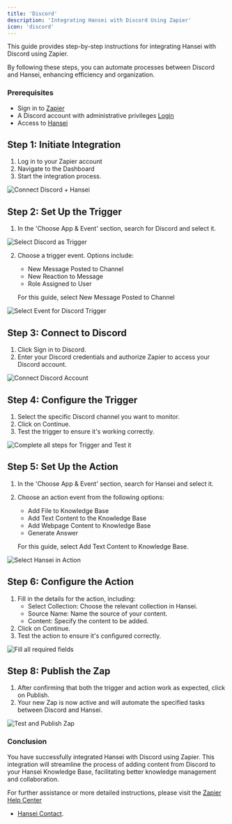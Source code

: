 ```yaml
---
title: 'Discord'
description: 'Integrating Hansei with Discord Using Zapier'
icon: 'discord'
---
```


This guide provides step-by-step instructions for integrating Hansei with Discord using Zapier. 

By following these steps, you can automate processes between Discord and Hansei, enhancing efficiency and organization.

### Prerequisites
- Sign in to [Zapier](https://zapier.com/sign-up?utm_adgroup=brand_existing&gclid=CjwKCAiAjrarBhAWEiwA2qWdCGW11lcQCuGxav7Rwok_QPsNlNLmN_SPBZg-3-0tpJP_n5DdQorAsxoCPaoQAvD_BwE&utm_medium=cpc&utm_term=zapier%20account&gad_source=1&utm_content=1007808&utm_source=google&utm_campaign=gaw-gbl-nua-search-brand-remarketing)
- A Discord account with administrative privileges [Login](https://hammerandchisel.zendesk.com/auth/v2/login/signin?return_to=https%3A%2F%2Fsupport.discord.com%2Fhc%2Fen-us%2Fcommunity%2Fposts%2F360056220432-Login&theme=hc&locale=en-us&brand_id=96508&auth_origin=96508%2Ctrue%2Ctrue)
- Access to [Hansei](https://hansei.app/login)

## Step 1: Initiate Integration
1. Log in to your Zapier account
2. Navigate to the Dashboard
3. Start the integration process.

<img
  src="/images/discord/1.png"
  alt="Connect Discord + Hansei"
/>

## Step 2: Set Up the Trigger
1. In the 'Choose App & Event' section, search for Discord and select it.

<img
  src="/images/discord/2.png"
  alt="Select Discord as Trigger"
/>

2. Choose a trigger event. Options include:
   - New Message Posted to Channel
   - New Reaction to Message
   - Role Assigned to User

   For this guide, select New Message Posted to Channel

<img
  src="/images/discord/3.png"
  alt="Select Event for Discord Trigger"
/>


## Step 3: Connect to Discord
1. Click Sign in to Discord.
2. Enter your Discord credentials and authorize Zapier to access your Discord account.

<img
  src="/images/discord/4.png"
  alt="Connect Discord Account"
/>

## Step 4: Configure the Trigger
1. Select the specific Discord channel you want to monitor.
2. Click on Continue.
3. Test the trigger to ensure it's working correctly.

<img
  src="/images/discord/5.png"
  alt="Complete all steps for Trigger and Test it"
/>

## Step 5: Set Up the Action
1. In the 'Choose App & Event' section, search for Hansei and select it.
2. Choose an action event from the following options:
   - Add File to Knowledge Base
   - Add Text Content to the Knowledge Base
   - Add Webpage Content to Knowledge Base
   - Generate Answer

   For this guide, select Add Text Content to Knowledge Base.

<img
  src="/images/discord/6.png"
  alt="Select Hansei in Action"
/>

## Step 6: Configure the Action
1. Fill in the details for the action, including:
   - Select Collection: Choose the relevant collection in Hansei.
   - Source Name: Name the source of your content.
   - Content: Specify the content to be added.
2. Click on Continue.
3. Test the action to ensure it's configured correctly.


<img
  src="/images/discord/7.png"
  alt="Fill all required fields"
/>

## Step 8: Publish the Zap
1. After confirming that both the trigger and action work as expected, click on Publish.
2. Your new Zap is now active and will automate the specified tasks between Discord and Hansei.

<img
  src="/images/discord/8.png"
  alt="Test and Publish Zap"
/>

### Conclusion

You have successfully integrated Hansei with Discord using Zapier. This integration will streamline the process of adding content from Discord to your Hansei Knowledge Base, facilitating better knowledge management and collaboration.

For further assistance or more detailed instructions, please visit the 
[Zapier Help Center](https://zapier.com/help/)
- [Hansei Contact](https://hansei.app/contact).
